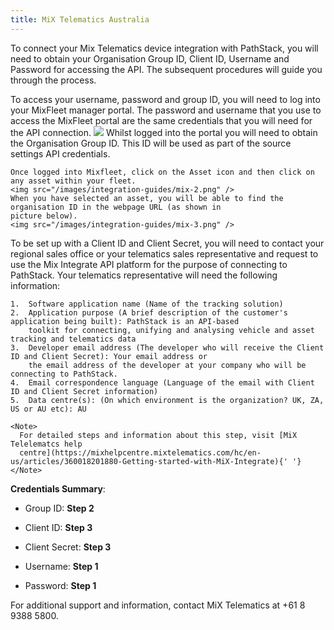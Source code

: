 ```yaml
---
title: MiX Telematics Australia
---
```


To connect your Mix Telematics device integration with PathStack, you will need to obtain your Organisation Group ID,
Client ID, Username and Password for accessing the API. The subsequent procedures will guide you through the process.

<Steps>
  <Step title="Log into your MixFleet account">
  To access your username, password and group ID, you will need to log into your MixFleet manager portal.  The password 
  and username that you use to access the MixFleet portal are the same credentials that you will need for the API 
  connection. 
  <img src="/images/integration-guides/mix-1.png" />
</Step>

  <Step title="Find your Organisation ID">
    Whilst logged into the portal you will need to obtain the Organisation Group ID. This ID will be used as part of the 
    source settings API credentials.

    Once logged into Mixfleet, click on the Asset icon and then click on any asset within your fleet.
    <img src="/images/integration-guides/mix-2.png" />
    When you have selected an asset, you will be able to find the organisation ID in the webpage URL (as shown in
    picture below).
    <img src="/images/integration-guides/mix-3.png" />

  </Step>
  <Step title="Register for a Client ID and Client Secret via Mix Telematics ">
    To be set up with a Client ID and Client Secret, you will need to contact your regional sales office or your 
    telematics sales representative and request to use the Mix Integrate API platform for the purpose of connecting to 
    PathStack. Your telematics representative will need the following information:

    1.  Software application name (Name of the tracking solution)
    2.  Application purpose (A brief description of the customer's application being built): PathStack is an API-based
        toolkit for connecting, unifying and analysing vehicle and asset tracking and telematics data
    3.  Developer email address (The developer who will receive the Client ID and Client Secret): Your email address or
        the email address of the developer at your company who will be connecting to PathStack.
    4.  Email correspondence language (Language of the email with Client ID and Client Secret information)
    5.  Data centre(s): (On which environment is the organization? UK, ZA, US or AU etc): AU

    <Note>
      For detailed steps and information about this step, visit [MiX Telelematcs help
      centre](https://mixhelpcentre.mixtelematics.com/hc/en-us/articles/360018201880-Getting-started-with-MiX-Integrate){' '}
    </Note>

  </Step>
</Steps>

**Credentials Summary**:

- Group ID: **Step 2**

- Client ID: **Step 3**

- Client Secret: **Step 3**

- Username: **Step 1**

- Password: **Step 1**

<Warning>For additional support and information, contact MiX Telematics at +61 8 9388 5800.</Warning>
